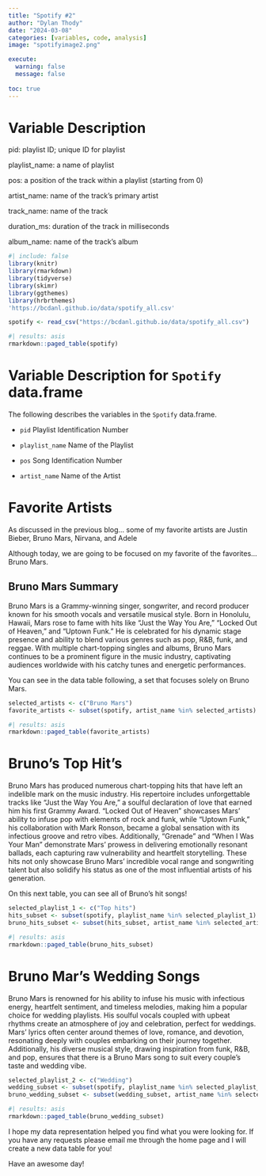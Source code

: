 ```yaml
---
title: "Spotify #2"
author: "Dylan Thody"
date: "2024-03-08"
categories: [variables, code, analysis]
image: "spotifyimage2.png"

execute: 
  warning: false
  message: false
  
toc: true
---
```


# Variable Description

pid: playlist ID; unique ID for playlist

playlist_name: a name of playlist

pos: a position of the track within a playlist (starting from 0)

artist_name: name of the track’s primary artist

track_name: name of the track

duration_ms: duration of the track in milliseconds

album_name: name of the track’s album

```r
#| include: false
library(knitr)
library(rmarkdown)
library(tidyverse)
library(skimr)
library(ggthemes)
library(hrbrthemes)
'https://bcdanl.github.io/data/spotify_all.csv'
```

```r
spotify <- read_csv("https://bcdanl.github.io/data/spotify_all.csv")
```

```r
#| results: asis
rmarkdown::paged_table(spotify)
```



# Variable Description for `Spotify` data.frame

The following describes the variables in the `Spotify` data.frame.

- `pid`
Playlist Identification Number

- `playlist_name`
Name of the Playlist

- `pos`
Song Identification Number

- `artist_name`
Name of the Artist

# Favorite Artists

As discussed in the previous blog... some of my favorite artists are Justin Bieber, Bruno Mars, Nirvana, and Adele

Although today, we are going to be focused on my favorite of the favorites... Bruno Mars.

## Bruno Mars Summary

Bruno Mars is a Grammy-winning singer, songwriter, and record producer known for his smooth vocals and versatile musical style. Born in Honolulu, Hawaii, Mars rose to fame with hits like "Just the Way You Are," "Locked Out of Heaven," and "Uptown Funk." He is celebrated for his dynamic stage presence and ability to blend various genres such as pop, R&B, funk, and reggae. With multiple chart-topping singles and albums, Bruno Mars continues to be a prominent figure in the music industry, captivating audiences worldwide with his catchy tunes and energetic performances.


You can see in the data table following, a set that focuses solely on Bruno Mars.

```r
selected_artists <- c("Bruno Mars")
favorite_artists <- subset(spotify, artist_name %in% selected_artists)
```

```r
#| results: asis
rmarkdown::paged_table(favorite_artists)
```

# Bruno's Top Hit's

Bruno Mars has produced numerous chart-topping hits that have left an indelible mark on the music industry. His repertoire includes unforgettable tracks like "Just the Way You Are," a soulful declaration of love that earned him his first Grammy Award. "Locked Out of Heaven" showcases Mars' ability to infuse pop with elements of rock and funk, while "Uptown Funk," his collaboration with Mark Ronson, became a global sensation with its infectious groove and retro vibes. Additionally, "Grenade" and "When I Was Your Man" demonstrate Mars' prowess in delivering emotionally resonant ballads, each capturing raw vulnerability and heartfelt storytelling. These hits not only showcase Bruno Mars' incredible vocal range and songwriting talent but also solidify his status as one of the most influential artists of his generation.

On this next table, you can see all of Bruno's hit songs! 

```r
selected_playlist_1 <- c("Top hits")
hits_subset <- subset(spotify, playlist_name %in% selected_playlist_1)
bruno_hits_subset <- subset(hits_subset, artist_name %in% selected_artists)
```

```r
#| results: asis
rmarkdown::paged_table(bruno_hits_subset)
```

# Bruno Mar's Wedding Songs

Bruno Mars is renowned for his ability to infuse his music with infectious energy, heartfelt sentiment, and timeless melodies, making him a popular choice for wedding playlists. His soulful vocals coupled with upbeat rhythms create an atmosphere of joy and celebration, perfect for weddings. Mars' lyrics often center around themes of love, romance, and devotion, resonating deeply with couples embarking on their journey together. Additionally, his diverse musical style, drawing inspiration from funk, R&B, and pop, ensures that there is a Bruno Mars song to suit every couple's taste and wedding vibe.

```r
selected_playlist_2 <- c("Wedding")
wedding_subset <- subset(spotify, playlist_name %in% selected_playlist_2)
bruno_wedding_subset <- subset(wedding_subset, artist_name %in% selected_artists)
```

```r
#| results: asis
rmarkdown::paged_table(bruno_wedding_subset)
```

I hope my data representation helped you find what you were looking for. If you have any requests please email me through the home page and I will create a new data table for you!

Have an awesome day!